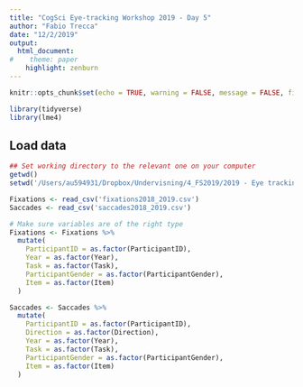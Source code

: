 ```yaml
---
title: "CogSci Eye-tracking Workshop 2019 - Day 5"
author: "Fabio Trecca"
date: "12/2/2019"
output:
  html_document:
#    theme: paper
    highlight: zenburn
---
```


```r
knitr::opts_chunk$set(echo = TRUE, warning = FALSE, message = FALSE, fig.align = 'center')
```

```r
library(tidyverse)
library(lme4)
```

## Load data

```r
## Set working directory to the relevant one on your computer
getwd()
setwd('/Users/au594931/Dropbox/Undervisning/4_FS2019/2019 - Eye tracking/data/Day5')

Fixations <- read_csv('fixations2018_2019.csv')
Saccades <- read_csv('saccades2018_2019.csv')

# Make sure variables are of the right type
Fixations <- Fixations %>%
  mutate(
    ParticipantID = as.factor(ParticipantID),
    Year = as.factor(Year),
    Task = as.factor(Task),
    ParticipantGender = as.factor(ParticipantGender),
    Item = as.factor(Item)
  )

Saccades <- Saccades %>%
  mutate(
    ParticipantID = as.factor(ParticipantID),
    Direction = as.factor(Direction),
    Year = as.factor(Year),
    Task = as.factor(Task),
    ParticipantGender = as.factor(ParticipantGender),
    Item = as.factor(Item)
  )
```
